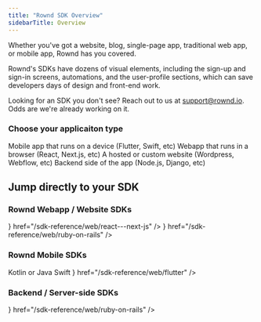 ```yaml
---
title: "Rownd SDK Overview"
sidebarTitle: Overview
---
```


Whether you've got a website, blog, single-page app, traditional web app, or mobile app, Rownd has you covered.

Rownd's SDKs have dozens of visual elements, including the sign-up and sign-in screens, automations, and the user-profile sections, which can save developers days of design and front-end work. 

Looking for an SDK you don't see?  Reach out to us at support@rownd.io. Odds are we're already working on it.

### Choose your applicaiton type 

<CardGroup>
  <Card
    title="Mobile app"
    icon="mobile-screen-button"
    href="/sdk-reference/mobile/overview">
    Mobile app that runs on a device (Flutter, Swift, etc)
  </Card>
  <Card
    title="Web App"
    icon="browser"
    icon-type="duotone"
    href="/sdk-reference/web/overview">
    Webapp that runs in a browser (React, Next.js, etc)
  </Card>
  <Card
    title="Website"
    icon="browser" 
    href="/sdk-reference/web/overview" >
   A hosted or custom website (Wordpress, Webflow, etc)
  </Card>
  <Card
    title="Backend / Server-side"
    icon="server"
    href="/sdk-reference/backend/overview">
    Backend side of the app (Node.js, Django, etc)
  </Card>

</CardGroup>

## Jump directly to your SDK

### Rownd Webapp / Website SDKs
<CardGroup>
    <Card
        title="Angular"
        icon="angular"
        href="/sdk-reference/web/angular"
    />
    <Card
        title="JavaScript"
        icon="js"
        href="/sdk-reference/web/javascript--browser"
    />
    <Card
        title="Website"
        icon="browser"
        href="/sdk-reference/web/javascript--browser"
    />
    <Card
        title="Next.js"
        icon={<svg
                class="h-6 w-6 bg-primary dark:bg-primary-light"
                style={{
                    "-webkit-mask-image": "url('/images/next-js.svg')",
                    "-webkit-mask-repeat": "no-repeat",
                    "-webkit-mask-position": "center center",
                }}
            />}
        href="/sdk-reference/web/react---next-js"
    />
    <Card
        title="React"
        icon="react"
        href="/sdk-reference/web/react---next-js"
    />
    <Card
        title="Vue"
        icon="vuejs"
        href="/sdk-reference/web/vue"
    />
    <Card
        title="Ruby on Rails"
        icon={<svg
                class="h-6 w-6 bg-primary dark:bg-primary-light"
                style={{
                    "-webkit-mask-image": "url('/images/ruby-on-rails.svg')",
                    "-webkit-mask-repeat": "no-repeat",
                    "-webkit-mask-position": "center center",
                }}
            />}
        href="/sdk-reference/web/ruby-on-rails"
    />
    <Card
        title="WordPress / WooCommerce"
        icon="wordpress"
        href="/sdk-reference/web/wordpress---woocommerce"
    />
</CardGroup>

### Rownd Mobile SDKs
<CardGroup>
    <Card
        title="Android"
        icon="android"
        href="/sdk-reference/web/android"
    >
        Kotlin or Java
    </Card>
    <Card
        title="iOS"
        icon="apple"
        href="/sdk-reference/mobile/ios"
    >
        Swift
    </Card>
    <Card
        title="Flutter"
        icon={<svg
                class="h-6 w-6 bg-primary dark:bg-primary-light"
                style={{
                    "-webkit-mask-image": "url('/images/flutter.svg')",
                    "-webkit-mask-repeat": "no-repeat",
                    "-webkit-mask-position": "center center",
                }}
            />}
        href="/sdk-reference/web/flutter"
    />
    <Card
        title="React Native"
        icon="react"
        href="/sdk-reference/web/react-native"
    />
</CardGroup>

### Backend / Server-side SDKs
<CardGroup>
    <Card
        title="Django"
        icon="python"
        href="/sdk-reference/web/django--python"
    />
    <Card
        title=".NET Core"
        icon="microsoft"
        href="/sdk-reference/web/net-core"
    />
    <Card
        title="Node.js"
        icon="node"
        href="/sdk-reference/web/node-js"
    />
    <Card
        title="Ruby on Rails"
        icon={<svg
                class="h-6 w-6 bg-primary dark:bg-primary-light"
                style={{
                    "-webkit-mask-image": "url('/images/ruby-on-rails.svg')",
                    "-webkit-mask-repeat": "no-repeat",
                    "-webkit-mask-position": "center center",
                }}
            />}
        href="/sdk-reference/web/ruby-on-rails"
    />
    <Card
        title="WordPress / WooCommerce"
        icon="wordpress"
        href="/sdk-reference/web/wordpress---woocommerce"
    />
</CardGroup>
